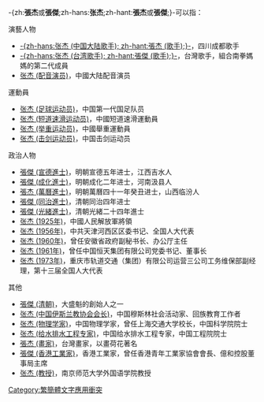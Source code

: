 {{noteTA|T=zh-hans:张杰;zh-hant:張杰/張傑;}}
-{zh:'''張杰'''或'''張傑''';zh-hans:'''张杰''';zh-hant:'''張杰'''或'''張傑''';}-可以指：

;演藝人物
* [[张杰_(中国大陆歌手)|-{zh-hans:张杰 (中国大陆歌手); zh-hant:張杰 (歌手);}-]]，四川成都歌手
* [[張傑_(台灣歌手)|-{zh-hans:张杰 (台湾歌手); zh-hant:張傑 (歌手);}-]]，台灣歌手，組合南拳媽媽的第二代成員
* [[张杰_(配音演员)|张杰 (配音演员)]]，中國大陆配音演员

;運動員
* [[张杰_(足球运动员)|张杰 (足球运动员)]]，中国第一代国足队员
* [[张杰_(短道速滑运动员)|张杰 (短道速滑运动员)]]，中國短道速滑運動員
* [[张杰_(举重运动员)|张杰 (举重运动员)]]，中國舉重運動員
* [[张杰_(击剑运动员)|张杰 (击剑运动员)]]，中国击剑运动员

;政治人物
* [[張傑_(宣德進士)|張傑 (宣德進士)]]，明朝宣德五年进士，江西吉水人
* [[張傑_(成化進士)|張傑 (成化進士)]]，明朝成化二年进士，河南汲县人
* [[張杰_(萬曆進士)|張杰 (萬曆進士)]]，明朝萬曆四十一年癸丑进士，山西临汾人
* [[張傑_(同治進士)|張傑 (同治進士)]]，清朝同治四年进士
* [[張傑_(光緒進士)|張傑 (光緒進士)]]，清朝光緒二十四年進士
* [[张杰_(1925年)|张杰 (1925年)]]，中國人民解放軍將領
* [[张杰_(1956年)|张杰 (1956年)]]，中共天津河西区区委书记、全国人大代表
* [[张杰_(1960年)|张杰 (1960年)]]，曾任安徽省政府副秘书长、办公厅主任
* [[张杰_(1961年)|张杰 (1961年)]]，曾任中国恒天集团有限公司党委书记、董事长
* [[张杰_(1973年)|张杰 (1973年)]]，重庆市轨道交通（集团）有限公司运营三公司工务维保部副经理，第十三届全国人大代表

;其他
* [[張傑_(清朝)|張傑 (清朝)]]，大盛魁的創始人之一
* [[张杰_(中国伊斯兰教协会会长)|张杰 (中国伊斯兰教协会会长)]]，中国穆斯林社会活动家、回族教育工作者
* [[张杰_(物理学家)|张杰 (物理学家)]]，中国物理学家，曾任上海交通大学校长，中国科学院院士
* [[张杰_(给水排水工程专家)|张杰 (给水排水工程专家)]]，中国给水排水工程专家，中国工程院院士
* [[張杰_(畫家)|張杰 (畫家)]]，台灣畫家，以畫荷花著名
* [[張傑_(香港工業家)|張傑 (香港工業家)]]，香港工業家，曾任香港青年工業家協會會長、億和控股董事局主席
* [[张杰_(教授)|张杰 (教授)]]，南京师范大学外国语学院教授

{{Disambiguation|J|Cat=二字张姓人名消歧义}}

[[Category:繁簡體文字應用衝突|Category:繁簡體文字應用衝突]]